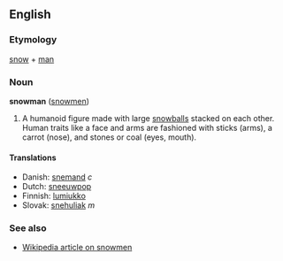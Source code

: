 ==English==
===Etymology===
[[snow]] + [[man]]

===Noun===
'''snowman''' ([[snowmen]])

# A humanoid figure made with large [[snowball]]s stacked on each other. Human traits like a face and arms are fashioned with sticks (arms), a carrot (nose), and stones or coal (eyes, mouth).

====Translations====
*Danish: [[snemand]] ''c''
*Dutch: [[sneeuwpop]]
*Finnish: [[lumiukko]]
*Slovak: [[snehuliak]] ''m''

===See also===
*[[w:Snowman|Wikipedia article on snowmen]]